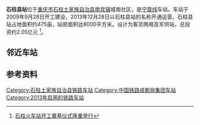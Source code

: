 {{Infobox China railway station 
|车站名称 =石柱县站
|图片 = 
|caption = 
|车站名称拼音 = Shizhuxian
|英文名称=Shizhuxian Railway Station
|车站代码= 30188<ref>{{cite web|url=http://hyfw.95306.cn/hyinfo/action/FwcszsAction_index?type=1|title=营业站服务信息查询|publisher=中国铁路95306|accessdate=2021-03-15|archive-date=2018-09-14|archive-url=https://web.archive.org/web/20180914133603/http://hyfw.95306.cn/hyinfo/action/FwcszsAction_index?type=1|dead-url=no}}</ref>
|电报码 = OSW
|拼音码 = SZX
|车站位置 = [[重庆市|重庆市]][[石柱土家族自治县|石柱土家族自治县]][[南宾镇|南宾镇]]城南社区
|归属 =[[成都铁路局|成都铁路局]]涪陵车务段
|线路 = [[沪汉蓉快速客运通道|沪汉蓉快速客运通道]]
|车站等级 = 
|月台数目 = 
|股道数目 =
|坐标 = {{coord|29|58|2.75|N|108|5|36.24|E|display=inline,title}}
}}
'''石柱县站'''位于[[重庆市|重庆市]][[石柱土家族自治县|石柱土家族自治县]][[南宾镇|南宾镇]]城南社区，是[[宁蓉线|宁蓉线]]车站。车站于2009年9月28日开工建设，2013年12月28日以石柱县站的名称开通运营。石柱县站占地面积约475亩，站房面积达8000平方米。设计为客货两用及军供站，总投资约2.05亿元
<ref>[http://sz.cq.gov.cn/zwgk/ShowArticle.asp?ArticleID=7374 石柱火车站开工奠基仪式隆重举行]{{dead link|date=2018年4月 |bot=InternetArchiveBot |fix-attempted=yes }}</ref>。
== 邻近车站 ==
{{start rail box|[[File:China_Railways.svg|16px]] [[中国铁路|中国铁路]]}}
{{s-inop|[[沙子站|沙子站]]|{{站|南京南}}方向}}
{{s-line|[[宁蓉线|宁蓉线]]<br />← 42km 石柱县站 49km →}}
{{s-inop|[[丰都站|丰都站]]|{{站|成都东}}方向}}
{{end box}}

==参考资料==
{{reflist}}

{{渝利铁路}}
{{重庆铁路车站列表}}
{{铁路车站小作品}}
[[Category:石柱土家族自治县铁路车站|Category:石柱土家族自治县铁路车站]]
[[Category:中国铁路成都局集团车站|Category:中国铁路成都局集团车站]]
[[Category:2013年启用的铁路车站|Category:2013年启用的铁路车站]]